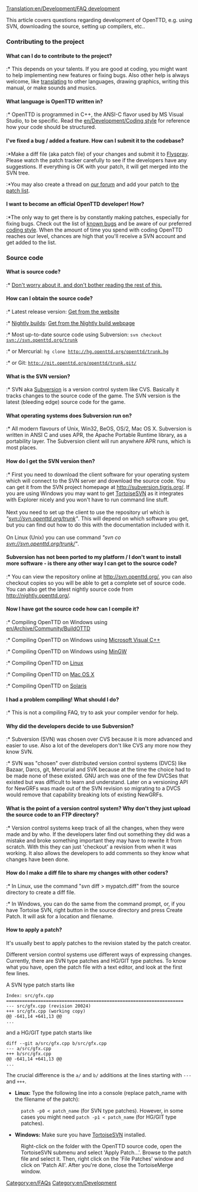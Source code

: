 [[Translation:en/Development/FAQ development]]


This article covers questions regarding development of OpenTTD, e.g. using SVN, downloading the source, setting up compilers, etc..

===Contributing to the project===
====What can I do to contribute to the project?====
:* This depends on your talents. If you are good at coding, you might want to help implementing new features or fixing bugs. Also other help is always welcome, like [[en/Archive/Community/Internationalization|translating]] to other languages, drawing graphics, writing this manual, or make sounds and musics.

====What language is OpenTTD written in?====
:* OpenTTD is programmed in C++, the ANSI-C flavor used by MS Visual Studio, to be specific. Read the [[en/Development/Coding style]] for reference how your code should be structured.

====I've fixed a bug / added a feature. How can I submit it to the codebase?====
:*Make a diff file (aka patch file) of your changes and submit it to [http://bugs.openttd.org Flyspray]. Please watch the patch tracker carefully to see if the developers have any suggestions. If everything is OK with your patch, it will get merged into the SVN tree.
:*You may also create a thread on [http://www.tt-forums.net/viewforum.php?f=33 our forum] and add your patch to [[en/Archive/Community/List of patches|the patch list]].

====I want to become an official OpenTTD developer! How?====
:*The only way to get there is by constantly making patches, especially for fixing bugs. Check out the list of [http://bugs.openttd.org/index.php?string=&project=1&type=1 known bugs] and be aware of our preferred [[en/Development/Coding style|coding style]]. When the amount of time you spend with coding OpenTTD reaches our level, chances are high that you'll receive a SVN account and get added to the list.

===Source code===
====What is source code?====
:* [http://www.google.com/search?q=C%2B%2B+tutorial Don't worry about it, and don't bother reading the rest of this.]

====How can I obtain the source code?====
:* Latest release version:  [http://www.openttd.org/download-stable  Get from the website]
:* [[en/Archive/Community/Nightly build|Nightly builds]]: [http://nightly.openttd.org/ Get from the Nightly build webpage]
:* Most up-to-date source code using Subversion: <code>svn checkout svn://svn.openttd.org/trunk</code>
:* or Mercurial: <code>hg clone http://hg.openttd.org/openttd/trunk.hg</code>
:* or Git: <code>http://git.openttd.org/openttd/trunk.git/</code>

====What is the SVN version?====
:* SVN aka [https://www.wikipedia.org/wiki/Subversion_%28software%29 Subversion] is a version control system like CVS. Basically it tracks changes to the source code of the game. The SVN version is the latest (bleeding edge) source code for the game.

====What operating systems does Subversion run on?====
:* All modern flavours of Unix, Win32, BeOS, OS/2, Mac OS X. Subversion is written in ANSI C and uses APR, the Apache Portable Runtime library, as a portability layer. The Subversion client will run anywhere APR runs, which is most places.

====How do I get the SVN version then?====
:* First you need to download the client software for your operating system which will connect to the SVN server and download the source code. You can get it from the SVN project homepage at http://subversion.tigris.org/. If you are using Windows you may want to get [http://tortoisesvn.tigris.org/ TortoiseSVN] as it integrates with Explorer nicely and you won't have to run command line stuff.<br><br>Next you need to set up the client to use the repository url which is ''"svn://svn.openttd.org/trunk"''. This will depend on which software you get, but you can find out how to do this with the documentation included with it.<br><br>On Linux (Unix) you can use command ''"svn co svn://svn.openttd.org/trunk/"''.

====Subversion has not been ported to my platform / I don't want to install more software - is there any other way I can get to the source code?====
:* You can view the repository online at http://svn.openttd.org/, you can also checkout copies so you will be able to get a complete set of source code. You can also get the latest nightly source code from http://nightly.openttd.org/.

====Now I have got the source code how can I compile it?====
:* Compiling OpenTTD on Windows using [[en/Archive/Community/BuildOTTD]]
:* Compiling OpenTTD on Windows using [[:Category:en/Development/Microsoft Visual C++|Microsoft Visual C++]]
:* Compiling OpenTTD on Windows using [[en/Archive/Compilation and Ports/Compiling on Windows using MinGW|MinGW]]
:* Compiling OpenTTD on [[en/Archive/Compilation and Ports/Compiling on GNU∕Linux and 🟉BSD|Linux]]
:* Compiling OpenTTD on [[en/Archive/Compilation and Ports/Compiling on Mac OS X|Mac OS X]]
:* Compiling OpenTTD on [[en/Archive/Compilation and Ports/Compiling on Solaris|Solaris]]

====I had a problem compiling! What should I do?====
:* This is not a compiling FAQ, try to ask your compiler vendor for help.
====Why did the developers decide to use Subversion?====
:* Subversion (SVN) was chosen over CVS because it is more advanced and easier to use. Also a lot of the developers don't like CVS any more now they know SVN.
:* SVN was "chosen" over distributed version control systems (DVCS) like Bazaar, Darcs, git, Mercurial and SVK because at the time the choice had to be made none of these existed. GNU arch was one of the few DVCSes that existed but was difficult to learn and understand. Later on a versioning API for NewGRFs was made out of the SVN revision so migrating to a DVCS would remove that capability breaking lots of existing NewGRFs.

====What is the point of a version control system? Why don't they just upload the source code to an FTP directory?====
:* Version control systems keep track of all the changes, when they were made and by who. If the developers later find out something they did was a mistake and broke something important they may have to rewrite it from scratch. With this they can just 'checkout' a revision from when it was working. It also allows the developers to add comments so they know what changes have been done.
====How do I make a diff file to share my changes with other coders?====
:* In Linux, use the command "svn diff > mypatch.diff" from the source directory to create a diff file.
:* In Windows, you can do the same from the command prompt, or, if you have Tortoise SVN, right button in the source directory and press Create Patch. It will ask for a location and filename.

====How to apply a patch?====
It's usually best to apply patches to the revision stated by the patch creator.

Different version control systems use different ways of expressing changes. Currently, there are SVN type patches and HG/GIT type patches.
To know what you have, open the patch file with a text editor, and look at the first few lines.

A SVN type patch starts like
<pre>
Index: src/gfx.cpp
===================================================================
--- src/gfx.cpp (revision 20024)
+++ src/gfx.cpp (working copy)
@@ -641,14 +641,13 @@
...
</pre>

and a HG/GIT type patch starts like
<pre>
diff --git a/src/gfx.cpp b/src/gfx.cpp
--- a/src/gfx.cpp
+++ b/src/gfx.cpp
@@ -641,14 +641,13 @@
...
</pre>
The crucial difference is the <code>a/</code> and <code>b/</code> additions at the lines starting with <code>---</code> and <code>+++</code>.


*'''Linux:''' Type the following line into a console (replace patch_name with the filename of the patch):
:<code>patch -p0 < patch_name</code> (for SVN type patches). However, in some cases you might need <code>patch -p1 < patch_name</code> (for HG/GIT type patches).
 
*'''Windows:''' Make sure you have [http://tortoisesvn.tigris.org TortoiseSVN] installed.
{{en/Warning| TortoiseSVN can only handle SVN type patches, it '''CANNOT''' handle HG/GIT type patches!!}}
:Right-click on the folder with the OpenTTD source code, open the TortoiseSVN submenu and select 'Apply Patch...'. Browse to the patch file and select it. Then, right click on the 'File Patches' window and click on 'Patch All'. After you're done, close the TortoiseMerge window.

[[Category:en/FAQs]]
[[Category:en/Development]]